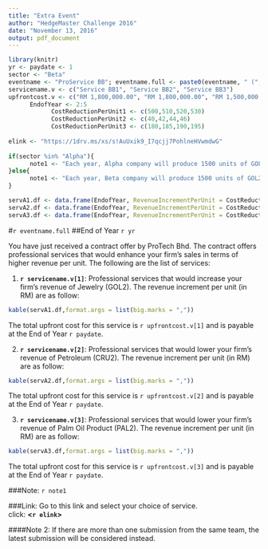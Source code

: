 ```yaml
---
title: "Extra Event"
author: "HedgeMaster Challenge 2016"
date: "November 13, 2016"
output: pdf_document
---
```


```r
library(knitr)
yr <- paydate <- 1
sector <- "Beta"
eventname <- "ProService BB"; eventname.full <- paste0(eventname, " (", sector, ")")
servicename.v <- c("Service BB1", "Service BB2", "Service BB3")
upfrontcost.v <- c("RM 1,800,000.00", "RM 1,800,000.00", "RM 1,500,000.00")
      EndofYear <- 2:5
            CostReductionPerUnit1 <- c(500,510,520,530)
            CostReductionPerUnit2 <- c(40,42,44,46)      
            CostReductionPerUnit3 <- c(180,185,190,195)      
            
elink <- "https://1drv.ms/xs/s!AuUxik9_I7qcjj7PohlneHVwmdwG"      
            
if(sector %in% "Alpha"){
      note1 <- "Each year, Alpha company will produce 1500 units of GOL, 20000 units of CRU, 3000 units of PAL."
}else{
      note1 <- "Each year, Beta company will produce 1500 units of GOL2, 20000 units of CRU2, 3000 units of PAL2."
}

servA1.df <- data.frame(EndofYear, RevenueIncrementPerUnit = CostReductionPerUnit1 )
servA2.df <- data.frame(EndofYear, RevenueIncrementPerUnit = CostReductionPerUnit2 )
servA3.df <- data.frame(EndofYear, RevenueIncrementPerUnit = CostReductionPerUnit3 )

```

#`r eventname.full`
##End of Year `r yr` 

You have just received a contract offer by ProTech Bhd. The contract offers professional services that would enhance your firm's sales in terms of higher revenue per unit. The following are the list of services:
  

(@) **`r servicename.v[1]`**:
Professional services that would increase your firm's revenue of Jewelry (GOL2). The revenue increment per unit (in RM) are as follow:

```r
kable(servA1.df,format.args = list(big.marks = ","))
```

The total upfront cost for this service is `r upfrontcost.v[1]` and is payable at the End of Year `r paydate`.

(@) **`r servicename.v[2]`**:
Professional services that would lower your firm's revenue of Petroleum (CRU2). The revenue increment  per unit (in RM) are as follow:

```r
kable(servA2.df,format.args = list(big.marks = ","))
```

The total upfront cost for this service is `r upfrontcost.v[2]` and is payable at the End of Year `r paydate`.

(@) **`r servicename.v[3]`**: 
Professional services that would lower your firm's revenue of Palm Oil Product (PAL2). The revenue increment per unit (in RM) are as follow:

```r
kable(servA3.df,format.args = list(big.marks = ","))
```

The total upfront cost for this service is `r upfrontcost.v[3]` and is payable at the End of Year `r paydate`.

###Note: 
`r note1`

###Link:
Go to this link and select your choice of service.  
click: __<`r elink`>__

####Note 2:
If there are more than one submission from the same team, the latest submission will be considered instead.


